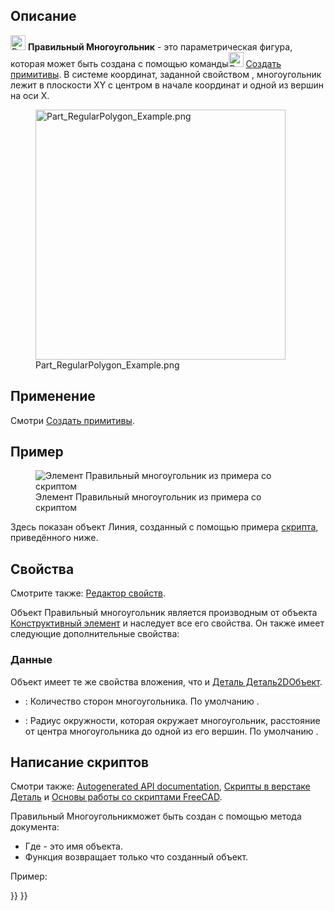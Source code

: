 <languages/>

{{Docnav/ru
|[[Part_Line/ru|Линия]]
|[[Part_Builder/ru|Построитель форм]]
|[[Part_Workbench/ru|Деталь]]
|IconL=Part_Line.svg
|IconR=Part_Builder.svg
|IconC=Workbench_Part.svg
}}

{{GuiCommand/ru
|Name=Part_RegularPolygon
|Name/ru=Правильный Многоугольник
|MenuLocation=Деталь → [[Part_CreatePrimitives|Создать примитивы...]] → Правильный Многоугольник
|Workbenches=[[Part_Workbench/ru|Деталь]]
|Version=0.14
|SeeAlso=[[Part_Primitives/ru|Создать примитивы]]
}}

<span id="Description"></span>
== Описание == 

[[Image:Part_RegularPolygon.svg|24px]] '''Правильный Многоугольник''' - это параметрическая фигура, которая может быть создана с помощью команды[[Image:Part_Primitives.svg|24px]] [[Part_Primitives/ru|Создать примитивы]]. В системе координат, заданной свойством {{PropertyData|Размещение}}, многоугольник лежит в плоскости XY с центром в начале координат и одной из вершин на оси X.

[[Image:Part_RegularPolygon_Example.png|400px]]

<span id="Usage"></span>
== Применение ==

Смотри [[Part_Primitives#Usage/ru|Создать примитивы]].

<span id="Example"></span>
== Пример ==

[[Image:Part_RegularPolygon_Scripting_Example.png|thumb|Элемент Правильный многоугольник из примера со скриптом]]

Здесь показан объект Линия, созданный с помощью примера [[#Scripting|скрипта]], приведённого ниже.

<span id="Properties"></span>
== Свойства ==

Смотрите также: [[property_editor/ru|Редактор свойств]].

Объект Правильный многоугольник является производным от объекта [[Part_Feature/ru|Конструктивный элемент]] и наследует все его свойства. Он также имеет следующие дополнительные свойства:

<span id="Data"></span>
=== Данные ===

{{TitleProperty|Вложение}}

Объект имеет те же свойства вложения, что и [[Part_Part2DObject#Data/ru|Деталь Деталь2DОбъект]].

{{TitleProperty|Правильный Многоугольник}}

* {{PropertyData|Полигоны|Целочисленное}}: Количество сторон многоугольника. По умолчанию {{Value|6}}.
* {{PropertyData|Описанный радиус|Длина}}: Радиус окружности, которая окружает многоугольник, расстояние от центра многоугольника до одной из его вершин. По умолчанию {{Value|2мм}}.

<span id="Scripting"></span>
== Написание скриптов ==

Смотри также: [https://freecad.github.io/SourceDoc/ Autogenerated API documentation], [[Part_scripting/ru|Скрипты в верстаке Деталь]] и [[FreeCAD_Scripting_Basics/ru|Основы работы со скриптами FreeCAD]].

Правильный Многоугольникможет быть создан с помощью метода {{Incode|addObject()}} документа:

{{Code|code=
poly = FreeCAD.ActiveDocument.addObject("Part::RegularPolygon", "myPolygon")
}}

* Где{{Incode|"myPolygon"}} - это имя объекта.
* Функция возвращает только что созданный объект.

Пример:

{{Code|code=
import FreeCAD as App

doc = App.activeDocument()

poly = doc.addObject("Part::RegularPolygon", "myPolygon")
poly.Polygon = 5
poly.Circumradius = 8
poly.Placement = App.Placement(App.Vector(1, 2, 3), App.Rotation(60, 30, 15))

doc.recompute()
}}


{{Docnav/ru
|[[Part_Line/ru|Линия]]
|[[Part_Builder/ru|Построитель форм]]
|[[Part_Workbench/ru|Деталь]]
|IconL=Part_Line.svg
|IconR=Part_Builder.svg
|IconC=Workbench_Part.svg
}}

{{Part_Tools_navi{{#translation:}}}}
{{Userdocnavi{{#translation:}}}}
